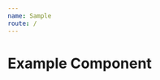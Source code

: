 ```yaml
---
name: Sample
route: /
---
```



# Example Component

<Playground>
  <ExampleComponent
    locale={{ welcome: 'locale overwrite' }}
    mt='50px'
    background='black'
    text='text'
  />
</Playground>

<Props of={ExampleComponent} />